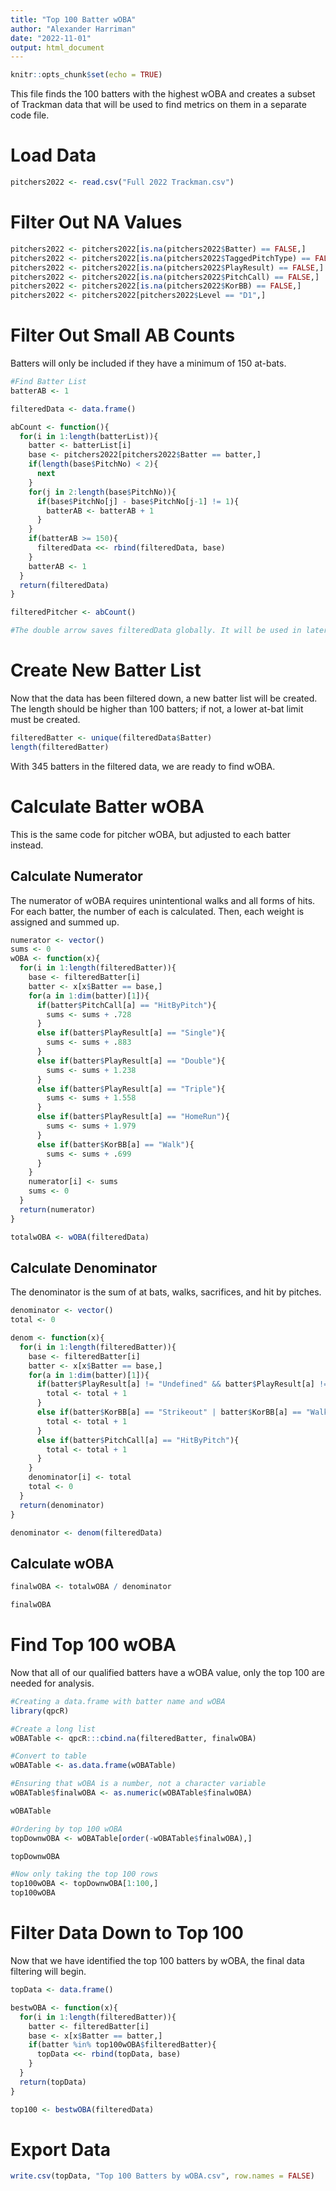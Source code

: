 ---
title: "Top 100 Batter wOBA"
author: "Alexander Harriman"
date: "2022-11-01"
output: html_document
---

```{r setup, include=FALSE}
knitr::opts_chunk$set(echo = TRUE)
```

This file finds the 100 batters with the highest wOBA and creates a subset of Trackman data that will be used to find metrics on them in a separate code file.

# Load Data

```{r}
pitchers2022 <- read.csv("Full 2022 Trackman.csv")
```

# Filter Out NA Values

```{r}
pitchers2022 <- pitchers2022[is.na(pitchers2022$Batter) == FALSE,]
pitchers2022 <- pitchers2022[is.na(pitchers2022$TaggedPitchType) == FALSE,]
pitchers2022 <- pitchers2022[is.na(pitchers2022$PlayResult) == FALSE,]
pitchers2022 <- pitchers2022[is.na(pitchers2022$PitchCall) == FALSE,]
pitchers2022 <- pitchers2022[is.na(pitchers2022$KorBB) == FALSE,]
pitchers2022 <- pitchers2022[pitchers2022$Level == "D1",]
```

# Filter Out Small AB Counts

Batters will only be included if they have a minimum of 150 at-bats. 

```{r}
#Find Batter List
batterAB <- 1

filteredData <- data.frame()

abCount <- function(){
  for(i in 1:length(batterList)){
    batter <- batterList[i]
    base <- pitchers2022[pitchers2022$Batter == batter,]
    if(length(base$PitchNo) < 2){
      next
    }
    for(j in 2:length(base$PitchNo)){
      if(base$PitchNo[j] - base$PitchNo[j-1] != 1){
        batterAB <- batterAB + 1
      }
    }
    if(batterAB >= 150){
      filteredData <<- rbind(filteredData, base)
    }
    batterAB <- 1
  }
  return(filteredData)
}

filteredPitcher <- abCount()

#The double arrow saves filteredData globally. It will be used in later code; if this is changed, then all instances of filteredData will need to be changed to filteredPitcher.
```

# Create New Batter List

Now that the data has been filtered down, a new batter list will be created. The length should be higher than 100 batters; if not, a lower at-bat limit must be created.

```{r}
filteredBatter <- unique(filteredData$Batter)
length(filteredBatter)
```

With 345 batters in the filtered data, we are ready to find wOBA.

# Calculate Batter wOBA

This is the same code for pitcher wOBA, but adjusted to each batter instead.

## Calculate Numerator

The numerator of wOBA requires unintentional walks and all forms of hits. For each batter, the number of each is calculated. Then, each weight is assigned and summed up.

```{r}
numerator <- vector()
sums <- 0
wOBA <- function(x){
  for(i in 1:length(filteredBatter)){
    base <- filteredBatter[i]
    batter <- x[x$Batter == base,]
    for(a in 1:dim(batter)[1]){
      if(batter$PitchCall[a] == "HitByPitch"){
        sums <- sums + .728
      }
      else if(batter$PlayResult[a] == "Single"){
        sums <- sums + .883
      }
      else if(batter$PlayResult[a] == "Double"){
        sums <- sums + 1.238
      }
      else if(batter$PlayResult[a] == "Triple"){
        sums <- sums + 1.558
      }
      else if(batter$PlayResult[a] == "HomeRun"){
        sums <- sums + 1.979
      }
      else if(batter$KorBB[a] == "Walk"){
        sums <- sums + .699
      }
    }
    numerator[i] <- sums
    sums <- 0
  }
  return(numerator)
}

totalwOBA <- wOBA(filteredData)
```

## Calculate Denominator

The denominator is the sum of at bats, walks, sacrifices, and hit by pitches.

```{r}
denominator <- vector()
total <- 0

denom <- function(x){
  for(i in 1:length(filteredBatter)){
    base <- filteredBatter[i]
    batter <- x[x$Batter == base,]
    for(a in 1:dim(batter)[1]){
      if(batter$PlayResult[a] != "Undefined" && batter$PlayResult[a] != "FieldersChoice" && batter$PlayResult[a] != "Error"){
        total <- total + 1
      }
      else if(batter$KorBB[a] == "Strikeout" | batter$KorBB[a] == "Walk"){
        total <- total + 1
      }
      else if(batter$PitchCall[a] == "HitByPitch"){
        total <- total + 1
      }
    }
    denominator[i] <- total
    total <- 0
  }
  return(denominator)
}

denominator <- denom(filteredData)
```

## Calculate wOBA

```{r}
finalwOBA <- totalwOBA / denominator

finalwOBA
```

# Find Top 100 wOBA

Now that all of our qualified batters have a wOBA value, only the top 100 are needed for analysis.

```{r}
#Creating a data.frame with batter name and wOBA
library(qpcR)

#Create a long list
wOBATable <- qpcR:::cbind.na(filteredBatter, finalwOBA)

#Convert to table
wOBATable <- as.data.frame(wOBATable)

#Ensuring that wOBA is a number, not a character variable
wOBATable$finalwOBA <- as.numeric(wOBATable$finalwOBA)

wOBATable
```

```{r}
#Ordering by top 100 wOBA
topDownwOBA <- wOBATable[order(-wOBATable$finalwOBA),]

topDownwOBA

#Now only taking the top 100 rows
top100wOBA <- topDownwOBA[1:100,]
top100wOBA
```

# Filter Data Down to Top 100

Now that we have identified the top 100 batters by wOBA, the final data filtering will begin.

```{r}
topData <- data.frame()

bestwOBA <- function(x){
  for(i in 1:length(filteredBatter)){
    batter <- filteredBatter[i]
    base <- x[x$Batter == batter,]
    if(batter %in% top100wOBA$filteredBatter){
      topData <<- rbind(topData, base)
    }
  }
  return(topData)
}

top100 <- bestwOBA(filteredData)
```

# Export Data

```{r}
write.csv(topData, "Top 100 Batters by wOBA.csv", row.names = FALSE)
```




